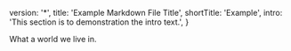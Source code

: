   version: '*',
  title: 'Example Markdown File Title',
  shortTitle: 'Example',
  intro: 'This section is to demonstration the intro text.',
}

What a world we live in.
